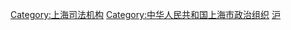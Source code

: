 [[Category:上海司法机构|Category:上海司法机构]]
[[Category:中华人民共和国上海市政治组织|Category:中华人民共和国上海市政治组织]]
[[Category:省级人民检察院|沪]]